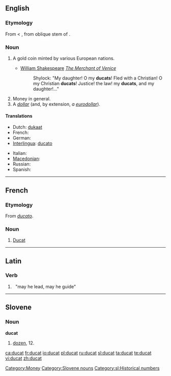 ==English==

===Etymology===
From {{etyl|fro}} {{term|ducat|lang=fro}} < {{etyl|ML.}} {{term|ducatus|lang=la}}, from oblique stem of {{term|dux||duke; leader|lang=la}}.

===Noun===
{{wikipedia}}
{{en-noun|s}}

# {{historical}} A gold coin minted by various European nations.
#* [[w:William Shakespeare|William Shakespeare]] ''[[w:The Merchant of Venice|The Merchant of Venice]]''
#*: Shylock: "My daughter! O my '''ducats'''! Fled with a Christian! O my Christian '''ducats'''! Justice! the law! my '''ducats''', and my daughter!..."
# Money in general.
# A ''[[dollar]]'' (and, by extension, ''a [[euro|eurodollar]]'').

====Translations====
{{trans-top|historical gold coin}}
* Dutch: [[dukaat]] {{m}}
* French: {{t+|fr|ducat|m}}
* German: {{t-|de|Dukat|m}}
* [[Interlingua]]: [[ducato]]
{{trans-mid}}
* Italian: {{t+|it|ducato}}
* [[Macedonian]]: {{t-|mk|дукат|m|tr=dúkat}}
* Russian: {{t+|ru|дукат|m|tr=dukát}}
* Spanish: {{t+|es|ducado|m}}
{{trans-bottom}}

[[Category:Money]]

----

==French==

===Etymology===
From {{etyl|it|fr}} ''[[ducato]]''.

===Noun===
{{fr-noun|m}}

# [[#English|Ducat]]

----

==Latin==

===Verb===
{{la-verb-form|dūcat}}

# {{conjugation of|duco|dūcō|3|s|pres|act|sub|lang=la}}&nbsp;&nbsp;"may <span title="he, she or it">he</span> lead, may <span title="he, she or it">he</span> guide"

----

==Slovene==

===Noun===
'''ducat''' {{m}}

# [[dozen]], 12.

[[Category:Slovene nouns]]
[[Category:sl:Historical numbers]]

[[ca:ducat]]
[[fr:ducat]]
[[io:ducat]]
[[pl:ducat]]
[[ru:ducat]]
[[sl:ducat]]
[[ta:ducat]]
[[te:ducat]]
[[vi:ducat]]
[[zh:ducat]]